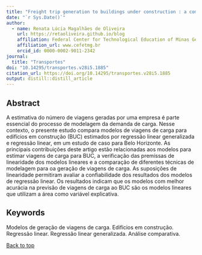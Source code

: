 ```yaml
---
title: "Freight trip generation to buildings under construction : a comparative analysis with linear regression and generalised linear regression"
date: "`r Sys.Date()`"
author:
  - name: Renata Lúcia Magalhães de Oliveira
    url: https://retaoliveira.github.io/blog
    affiliation: Federal Center for Technological Education of Minas Gerais
    affiliation_url: www.cefetmg.br
    orcid_id: 0000-0002-9011-2342
journal: 
  title: "Transportes"
doi: "10.14295/transportes.v28i5.1885"
citation_url: https://doi.org/10.14295/transportes.v28i5.1885
output: distill::distill_article
---
```


<link rel="stylesheet" href="academicons-1.9.1/css/academicons.min.css"/>

## Abstract

A estimativa do número de viagens geradas por uma empresa é parte essencial do processo de modelagem da demanda de carga. Nesse contexto, o presente estudo compara modelos de viagens de carga para edifícios em construção (BUC) estimados por regressão linear generalizada e regressão linear, em um estudo de caso para Belo Horizonte. As principais contribuições deste artigo estão relacionadas aos modelos para estimar viagens de carga para BUC, a verificação das premissas de linearidade dos modelos lineares e a comparação de diferentes técnicas de modelagem para oa geração de viagens de carga. As suposições de linearidade permitiram avaliar a confiabilidade dos resultados dos modelos de regressão linear. Os resultados indicam que os modelos com melhor acurácia na previsão de viagens de carga ao BUC são os modelos lineares que utilizam a área como variável explicativa.

## Keywords
Modelos de geração de viagens de carga. Edifícios em construção. Regressão linear. Regressão linear generalizada. Análise comparativa.

<a href="#top">Back to top</a>